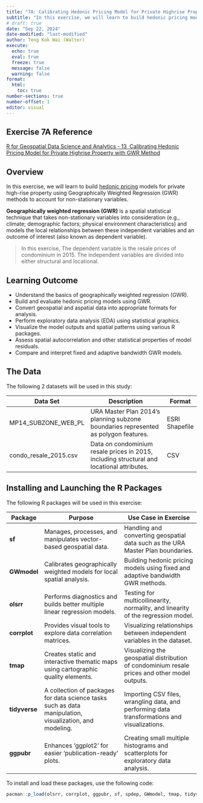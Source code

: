 ```yaml
---
title: "7A: Calibrating Hedonic Pricing Model for Private Highrise Property with GWR Method"
subtitle: "In this exercise, we will learn to build hedonic pricing models for private high-rise property using Geographically Weighted Regression (GWR) methods to account for non-stationary variables."
# draft: true
date: "Sep 22, 2024"
date-modified: "last-modified"
author: Teng Kok Wai (Walter)
execute:
  echo: true
  eval: true
  freeze: true
  message: false
  warning: false
format:
  html:
    toc: true
number-sections: true
number-offset: 1
editor: visual
---
```


## Exercise 7A Reference

[R for Geospatial Data Science and Analytics - 13  Calibrating Hedonic Pricing Model for Private Highrise Property with GWR Method](https://r4gdsa.netlify.app/chap13.html)

## Overview

In this exercise, we will learn to build [hedonic pricing](https://www.investopedia.com/terms/h/hedonicpricing.asp) models for private high-rise property using Geographically Weighted Regression (GWR) methods to account for non-stationary variables.

**Geographically weighted regression (GWR)** is a spatial statistical technique that takes non-stationary variables into consideration (e.g., climate; demographic factors; physical environment characteristics) and models the local relationships between these independent variables and an outcome of interest (also known as dependent variable).

> In this exercise, The dependent variable is the resale prices of condominium in 2015. The independent variables are divided into either structural and locational.

## Learning Outcome

-   Understand the basics of geographically weighted regression (GWR).
-   Build and evaluate hedonic pricing models using GWR.
-   Convert geospatial and aspatial data into appropriate formats for analysis.
-   Perform exploratory data analysis (EDA) using statistical graphics.
-   Visualize the model outputs and spatial patterns using various R packages.
-   Assess spatial autocorrelation and other statistical properties of model residuals.
-   Compare and interpret fixed and adaptive bandwidth GWR models.

## The Data

The following 2 datasets will be used in this study:

| **Data Set**          | **Description**                                                                            | **Format**     |
|-----------------------|--------------------------------------------------------------------------------------------|----------------|
| MP14_SUBZONE_WEB_PL   | URA Master Plan 2014's planning subzone boundaries represented as polygon features.        | ESRI Shapefile |
| condo_resale_2015.csv | Data on condominium resale prices in 2015, including structural and locational attributes. | CSV            |

## Installing and Launching the R Packages

The following R packages will be used in this exercise:

| **Package**   | **Purpose**                                                                                             | **Use Case in Exercise**                                                                      |
|---------------|---------------------------------------------------------------------------------------------------------|-----------------------------------------------------------------------------------------------|
| **sf**        | Manages, processes, and manipulates vector-based geospatial data.                                       | Handling and converting geospatial data such as the URA Master Plan boundaries.               |
| **GWmodel**   | Calibrates geographically weighted models for local spatial analysis.                                   | Building hedonic pricing models using fixed and adaptive bandwidth GWR methods.               |
| **olsrr**     | Performs diagnostics and builds better multiple linear regression models.                               | Testing for multicollinearity, normality, and linearity of the regression model.              |
| **corrplot**  | Provides visual tools to explore data correlation matrices.                                             | Visualizing relationships between independent variables in the dataset.                       |
| **tmap**      | Creates static and interactive thematic maps using cartographic quality elements.                       | Visualizing the geospatial distribution of condominium resale prices and other model outputs. |
| **tidyverse** | A collection of packages for data science tasks such as data manipulation, visualization, and modeling. | Importing CSV files, wrangling data, and performing data transformations and visualizations.  |
| **ggpubr**    | Enhances 'ggplot2' for easier 'publication-ready' plots.                                                | Creating small multiple histograms and scatterplots for exploratory data analysis.            |

To install and load these packages, use the following code:

```r
pacman::p_load(olsrr, corrplot, ggpubr, sf, spdep, GWmodel, tmap, tidyverse, gtsummary)
```
